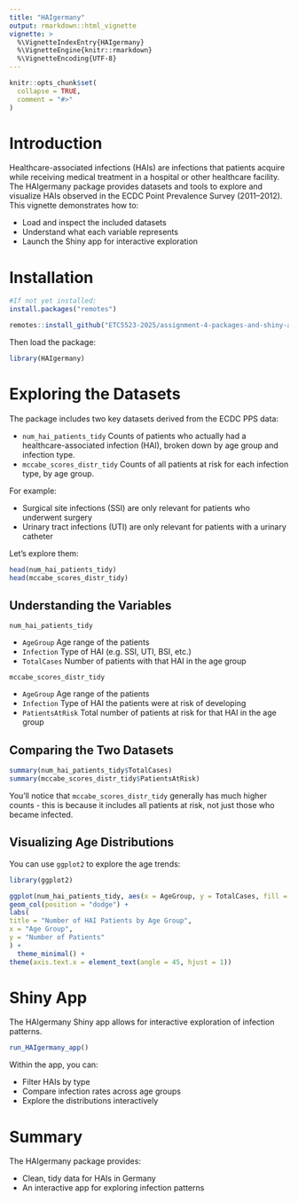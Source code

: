 ```yaml
---
title: "HAIgermany"
output: rmarkdown::html_vignette
vignette: >
  %\VignetteIndexEntry{HAIgermany}
  %\VignetteEngine{knitr::rmarkdown}
  %\VignetteEncoding{UTF-8}
---
```


```r
knitr::opts_chunk$set(
  collapse = TRUE,
  comment = "#>"
)
```


# Introduction

Healthcare-associated infections (HAIs) are infections that patients acquire while receiving medical treatment in a hospital or other healthcare facility.
The HAIgermany package provides datasets and tools to explore and visualize HAIs observed in the ECDC Point Prevalence Survey (2011–2012).
This vignette demonstrates how to:

- Load and inspect the included datasets
- Understand what each variable represents
- Launch the Shiny app for interactive exploration


# Installation

```r
#If not yet installed:
install.packages("remotes")

remotes::install_github("ETC5523-2025/assignment-4-packages-and-shiny-apps-NathalieAaes/HAIgermany")
```


Then load the package:

```r
library(HAIgermany)
```

# Exploring the Datasets

The package includes two key datasets derived from the ECDC PPS data:

- `num_hai_patients_tidy` Counts of patients who actually had a healthcare-associated infection (HAI), broken down by age group and infection type.
- `mccabe_scores_distr_tidy` Counts of all patients at risk for each infection type, by age group.

For example:

- Surgical site infections (SSI) are only relevant for patients who underwent surgery
- Urinary tract infections (UTI) are only relevant for patients with a urinary catheter

Let’s explore them:

```r
head(num_hai_patients_tidy)
head(mccabe_scores_distr_tidy)
```

## Understanding the Variables
`num_hai_patients_tidy`

- `AgeGroup` Age range of the patients
- `Infection` Type of HAI (e.g. SSI, UTI, BSI, etc.)
- `TotalCases` Number of patients with that HAI in the age group

`mccabe_scores_distr_tidy`

- `AgeGroup` Age range of the patients
- `Infection`	Type of HAI the patients were at risk of developing
- `PatientsAtRisk` Total number of patients at risk for that HAI in the age group


## Comparing the Two Datasets

```r
summary(num_hai_patients_tidy$TotalCases)
summary(mccabe_scores_distr_tidy$PatientsAtRisk)
```

You’ll notice that `mccabe_scores_distr_tidy` generally has much higher counts - this is because it includes all patients at risk, not just those who became infected.


## Visualizing Age Distributions

You can use `ggplot2` to explore the age trends:


```r
library(ggplot2)

ggplot(num_hai_patients_tidy, aes(x = AgeGroup, y = TotalCases, fill = Infection)) +
geom_col(position = "dodge") +
labs(
title = "Number of HAI Patients by Age Group",
x = "Age Group",
y = "Number of Patients"
) +
  theme_minimal() +
theme(axis.text.x = element_text(angle = 45, hjust = 1))

```


# Shiny App

The HAIgermany Shiny app allows for interactive exploration of infection patterns.

```r
run_HAIgermany_app()
```

Within the app, you can:

- Filter HAIs by type
- Compare infection rates across age groups
- Explore the distributions interactively


# Summary
The HAIgermany package provides:

- Clean, tidy data for HAIs in Germany
- An interactive app for exploring infection patterns

